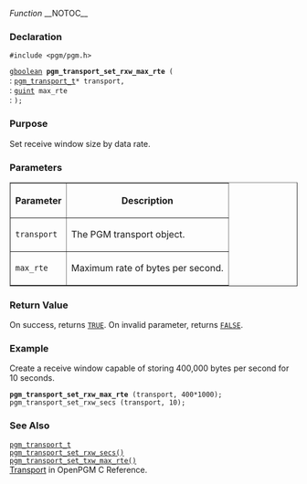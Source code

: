 ''Function''
__NOTOC__
=== Declaration ===
<tt>#include <pgm/pgm.h></tt>

<tt>[http://library.gnome.org/devel/glib/stable/glib-Basic-Types.html#gboolean gboolean] '''pgm_transport_set_rxw_max_rte''' (</tt><br>
: <tt>[[2/OpenPGM C Reference/pgm_transport_t|pgm_transport_t]]*     transport,</tt><br>
: <tt>[http://library.gnome.org/devel/glib/stable/glib-Basic-Types.html#guint guint]                     max_rte</tt><br>
: <tt>);</tt>

=== Purpose ===
Set receive window size by data rate.

=== Parameters ===
<table border="1" cellpadding="5" cellspacing="0">
<tr>
<th>Parameter</th>
<th>Description</th>
</tr>
<tr>
<td><tt>transport</tt></td>
<td>The PGM transport object.</td>
</tr><tr>
<td><tt>max_rte</tt></td>
<td>Maximum rate of bytes per second.</td>
</tr>
</table>


=== Return Value ===
On success, returns <tt>[http://library.gnome.org/devel/glib/stable/glib-Standard-Macros.html#TRUE--CAPS TRUE]</tt>.  On invalid parameter, returns <tt>[http://library.gnome.org/devel/glib/stable/glib-Standard-Macros.html#FALSE--CAPS FALSE]</tt>.

=== Example ===
Create a receive window capable of storing 400,000 bytes per second for 10 seconds.

 '''pgm_transport_set_rxw_max_rte''' (transport, 400*1000);
 pgm_transport_set_rxw_secs (transport, 10);

=== See Also ===
<tt>[[2/OpenPGM C Reference/pgm_transport_t|pgm_transport_t]]</tt><br>
<tt>[[2/OpenPGM C Reference/pgm_transport_set_rxw_secs()|pgm_transport_set_rxw_secs()]]</tt><br>
<tt>[[2/OpenPGM C Reference/pgm_transport_set_txw_max_rte()|pgm_transport_set_txw_max_rte()]]</tt><br>
[[2/OpenPGM C Reference/Transport|Transport]] in OpenPGM C Reference.

